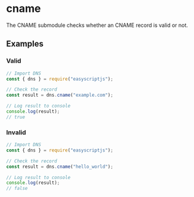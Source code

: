 # cname
The CNAME submodule checks whether an CNAME record is valid or not.

## Examples

### Valid

```js
// Import DNS
const { dns } = require("easyscriptjs");

// Check the record
const result = dns.cname("example.com");

// Log result to console
console.log(result);
// true
```

### Invalid

```js
// Import DNS
const { dns } = require("easyscriptjs");

// Check the record
const result = dns.cname("hello_world");

// Log result to console
console.log(result);
// false
```
